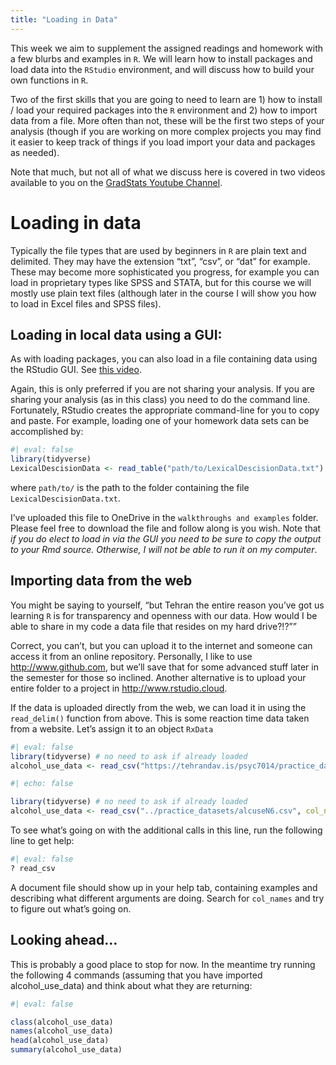 ```yaml
---
title: "Loading in Data"
---
```


This week we aim to supplement the assigned readings and homework with a few blurbs and examples in `R`. We will learn how to install packages and load data into the `RStudio` environment, and will discuss how to build your own functions in `R`.

Two of the first skills that you are going to need to learn are 1) how to install / load your required packages into the `R` environment and 2) how to import data from a file. More often than not, these will be the first two steps of your analysis (though if you are working on more complex projects you may find it easier to keep track of things if you load import your data and packages as needed).

Note that much, but not all of what we discuss here is covered in two videos available to you on the [GradStats Youtube Channel](https://youtube.com/playlist?list=PLLv6V3KCs8wMoc5i2YT1YCmZudgne7Xzj).

# Loading in data

Typically the file types that are used by beginners in `R` are plain text and delimited. They may have the extension "txt", "csv", or "dat" for example. These may become more sophisticated you progress, for example you can load in proprietary types like SPSS and STATA, but for this course we will mostly use plain text files (although later in the course I will show you how to load in Excel files and SPSS files).

## Loading in local data using a GUI:

As with loading packages, you can also load in a file containing data using the RStudio GUI. See [this video](https://youtu.be/NqvxpK495iU).

Again, this is only preferred if you are not sharing your analysis. If you are sharing your analysis (as in this class) you need to do the command line. Fortunately, RStudio creates the appropriate command-line for you to copy and paste. For example, loading one of your homework data sets can be accomplished by:

```r
#| eval: false
library(tidyverse)
LexicalDescisionData <- read_table("path/to/LexicalDescisionData.txt")
```

where `path/to/` is the path to the folder containing the file `LexicalDescisionData.txt`.

I've uploaded this file to OneDrive in the `walkthroughs and examples` folder. Please feel free to download the file and follow along is you wish. Note that *if you do elect to load in via the GUI you need to be sure to copy the output to your Rmd source. Otherwise, I will not be able to run it on my computer*.

## Importing data from the web

You might be saying to yourself, "but Tehran the entire reason you've got us learning `R` is for transparency and openness with our data. How would I be able to share in my code a data file that resides on my hard drive?!?""

Correct, you can't, but you can upload it to the internet and someone can access it from an online repository. Personally, I like to use [http://www.github.com](**Github**), but we'll save that for some advanced stuff later in the semester for those so inclined. Another alternative is to upload your entire folder to a project in [http://www.rstudio.cloud](**RStudio.cloud**).

If the data is uploaded directly from the web, we can load it in using the `read_delim()` function from above. This is some reaction time data taken from a website. Let's assign it to an object `RxData`



```r
#| eval: false
library(tidyverse) # no need to ask if already loaded
alcohol_use_data <- read_csv("https://tehrandav.is/psyc7014/practice_datasets/alcuseN6.csv", col_names = T)

```
```r
#| echo: false

library(tidyverse) # no need to ask if already loaded
alcohol_use_data <- read_csv("../practice_datasets/alcuseN6.csv", col_names = T)
```

To see what's going on with the additional calls in this line, run the following line to get help:

```r
#| eval: false
? read_csv
```

A document file should show up in your help tab, containing examples and describing what different arguments are doing. Search for `col_names` and try to figure out what's going on.

## Looking ahead...

This is probably a good place to stop for now. In the meantime try running the following 4 commands (assuming that you have imported alcohol_use_data) and think about what they are returning:

```r
#| eval: false

class(alcohol_use_data)
names(alcohol_use_data)
head(alcohol_use_data)
summary(alcohol_use_data)
```
